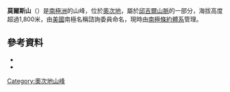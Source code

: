 {{coord|80|49|S|157|21|E|source:GNIS|display=title}}

'''莫爾斯山'''（{{lang-en|Mount Morse}}）是[[南極洲|南極洲]]的山峰，位於[[奧次地|奧次地]]，屬於[[邱吉爾山脈|邱吉爾山脈]]的一部分，海拔高度超過1,800米，由[[美國|美國]]南極名稱諮詢委員命名，現時由[[南極條約體系|南極條約體系]]管理。

==參考資料==
*{{cite gnis | type = antarid | id = 18525| name = Mount Morse | accessdate = 2013-11-09}}
*{{usgs-gazetteer|id=18525}}

{{DEFAULTSORT:Mount Morse}}
[[Category:奧次地山峰|Category:奧次地山峰]]


{{OatesLand-geo-stub}}